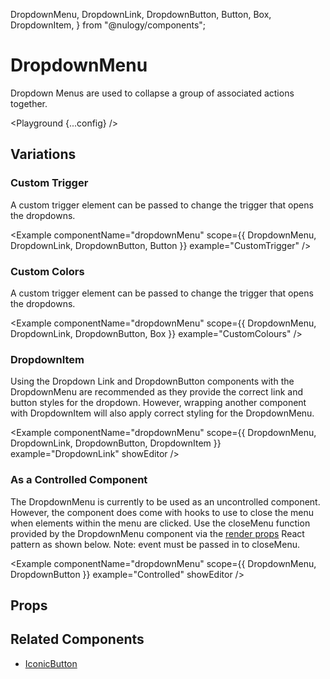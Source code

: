   DropdownMenu,
  DropdownLink,
  DropdownButton,
  Button,
  Box,
  DropdownItem,
} from "@nulogy/components";

# DropdownMenu

Dropdown Menus are used to collapse a group of associated actions together.

<Playground {...config} />

## Variations

### Custom Trigger

A custom trigger element can be passed to change the trigger that opens the dropdowns.

<Example
  componentName="dropdownMenu"
  scope={{ DropdownMenu, DropdownLink, DropdownButton, Button }}
  example="CustomTrigger"
/>

### Custom Colors

A custom trigger element can be passed to change the trigger that opens the dropdowns.

<Example
  componentName="dropdownMenu"
  scope={{ DropdownMenu, DropdownLink, DropdownButton, Box }}
  example="CustomColours"
/>

### DropdownItem

Using the Dropdown Link and DropdownButton components with the DropdownMenu are recommended as they provide the correct link and button styles for the dropdown. However, wrapping another component with DropdownItem will also apply correct styling for the DropdownMenu.

<Example
  componentName="dropdownMenu"
  scope={{ DropdownMenu, DropdownLink, DropdownButton, DropdownItem }}
  example="DropdownLink"
  showEditor
/>

### As a Controlled Component

The DropdownMenu is currently to be used as an uncontrolled component. However, the component does come with hooks to use to close the menu when elements within the menu are clicked. Use the closeMenu function provided by the DropdownMenu component via the [render props](https://reactjs.org/docs/render-props.html) React pattern as shown below. Note: event must be passed in to closeMenu.

<Example
  componentName="dropdownMenu"
  scope={{ DropdownMenu, DropdownButton }}
  example="Controlled"
  showEditor
/>

## Props

<PropsTable propsConfig={config.props} />

## Related Components

- [IconicButton](/components/iconic-button)
